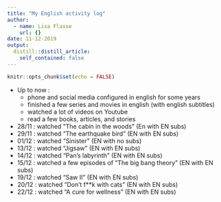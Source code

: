 ```yaml
---
title: "My English activity log"
author:
  - name: Lisa Flasse
    url: {}
date: 11-12-2019
output:
  distill::distill_article:
    self_contained: false
---
```


```r
knitr::opts_chunk$set(echo = FALSE)
```

- Up to now :
  + phone and social media configured in english for some years
  + finished a few series and movies in english (with english subtitles)
  + watched a lot of videos on Youtube
  + read a few books, articles, and stories
- 28/11 : watched "The cabin in the woods" (En with EN subs)
- 29/11 : watched "The earthquake bird" (EN with EN subs)
- 01/12 : watched "Sinister" (EN with no subs)
- 13/12 : watched "Jigsaw" (EN with EN subs)
- 14/12 : watched "Pan's labyrinth" (EN with EN subs)
- 15/12 : watched a few episodes of "The big bang theory" (EN with EN subs)
- 19/12 : watched "Saw II" (EN with EN subs)
- 20/12 : watched "Don't f**k with cats" (EN with EN subs)
- 22/12 : watched "A cure for wellness" (EN with EN subs)
